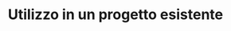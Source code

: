 ---
title: "Utilizzo in un progetto esistente"
description: "Un tutorial sull'utilizzo di @aws/nx-plugin in un progetto esistente."
---